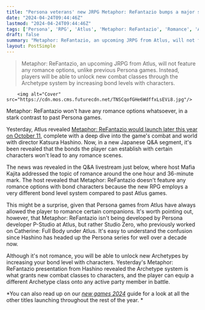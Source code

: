 ```yaml
---
title: "Persona veterans' new JRPG Metaphor: ReFantazio bumps a major series staple by excluding romance"
date: "2024-04-24T09:44:46Z"
lastmod: "2024-04-24T09:44:46Z"
tags: ['Persona', 'RPG', 'Atlus', 'Metaphor: ReFantazio', 'Romance', 'Archetypes']
draft: false
summary: "Metaphor: ReFantazio, an upcoming JRPG from Atlus, will not feature any romance options, unlike previous Persona games. Instead, players will be able to unlock new combat classes through the Archetype system by increasing bond levels with characters."
layout: PostSimple
---
```

> Metaphor: ReFantazio, an upcoming JRPG from Atlus, will not feature any romance options, unlike previous Persona games. Instead, players will be able to unlock new combat classes through the Archetype system by increasing bond levels with characters.


        <img alt="Cover" src="https://cdn.mos.cms.futurecdn.net/TNSCqofGHe6WdffxLsEVi8.jpg"/>
        
Metaphor: ReFantazio won't have any romance options whatsoever, in a stark contrast to past Persona games.

Yesterday, Atlus revealed [Metaphor: ReFantazio would launch later this year on October 11](https://www.gamesradar.com/games/rpg/persona-veterans-new-jrpg-metaphor-refantazio-attempts-to-bridge-real-time-and-turn-based-combat-in-a-move-final-fantasy-has-tried-to-make-work-for-years-and-its-out-in-october/), complete with a deep dive into the game's combat and world with director Katsura Hashino. Now, in a new Japanese Q&A segment, it's been revealed that the bonds the player can establish with certain characters won't lead to any romance scenes.

The news was revealed in the Q&A livestream just below, where host Mafia Kajita addressed the topic of romance around the one hour and 36-minute mark. The host revealed that Metaphor: ReFantazio doesn't feature any romance options with bond characters because the new RPG employs a very different bond level system compared to past Atlus games.

This might be a surprise, given that Persona games from Atlus have always allowed the player to romance certain companions. It's worth pointing out, however, that Metaphor: ReFantazio isn't being developed by Persona developer P-Studio at Atlus, but rather Studio Zero, who previously worked on Catherine: Full Body under Atlus. It's easy to understand the confusion since Hashino has headed up the Persona series for well over a decade now.

Although it's not romance, you will be able to unlock new Archetypes by increasing your bond level with characters. Yesterday's Metaphor: ReFantazio presentation from Hashino revealed the Archetype system is what grants new combat classes to characters, and the player can equip a different Archetype class onto any active party member in battle.

*You can also read up on our *[<em>new games 2024</em>](https://www.gamesradar.com/video-game-release-dates/)* guide for a look at all the other titles launching throughout the rest of the year. *
        